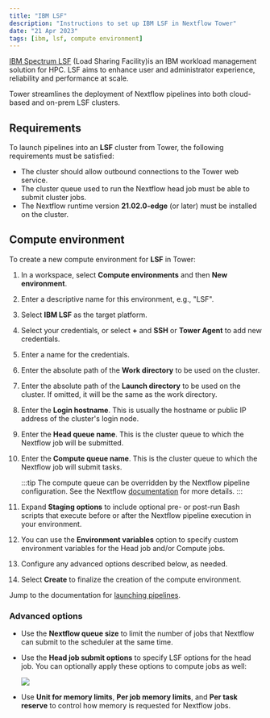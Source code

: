 ```yaml
---
title: "IBM LSF"
description: "Instructions to set up IBM LSF in Nextflow Tower"
date: "21 Apr 2023"
tags: [ibm, lsf, compute environment]
---
```


[IBM Spectrum LSF](https://www.ibm.com/products/hpc-workload-management/details) (Load Sharing Facility)is an IBM workload management solution for HPC. LSF aims to enhance user and administrator experience, reliability and performance at scale.

Tower streamlines the deployment of Nextflow pipelines into both cloud-based and on-prem LSF clusters.

## Requirements

To launch pipelines into an **LSF** cluster from Tower, the following requirements must be satisfied:

- The cluster should allow outbound connections to the Tower web service.
- The cluster queue used to run the Nextflow head job must be able to submit cluster jobs.
- The Nextflow runtime version **21.02.0-edge** (or later) must be installed on the cluster.

## Compute environment

To create a new compute environment for **LSF** in Tower:

1.  In a workspace, select **Compute environments** and then **New environment**.

2.  Enter a descriptive name for this environment, e.g., "LSF".

3.  Select **IBM LSF** as the target platform.

4.  Select your credentials, or select **+** and **SSH** or **Tower Agent** to add new credentials.

5.  Enter a name for the credentials.

6.  Enter the absolute path of the **Work directory** to be used on the cluster.

7.  Enter the absolute path of the **Launch directory** to be used on the cluster. If omitted, it will be the same as the work directory.

8.  Enter the **Login hostname**. This is usually the hostname or public IP address of the cluster's login node.

9.  Enter the **Head queue name**. This is the cluster queue to which the Nextflow job will be submitted.

10. Enter the **Compute queue name**. This is the cluster queue to which the Nextflow job will submit tasks.

    :::tip
    The compute queue can be overridden by the Nextflow pipeline configuration. See the Nextflow [documentation](https://www.nextflow.io/docs/latest/process.html#queue) for more details.
    :::

11. Expand **Staging options** to include optional pre- or post-run Bash scripts that execute before or after the Nextflow pipeline execution in your environment.

12. You can use the **Environment variables** option to specify custom environment variables for the Head job and/or Compute jobs.

13. Configure any advanced options described below, as needed.

14. Select **Create** to finalize the creation of the compute environment.

Jump to the documentation for [launching pipelines](../launch/launchpad.mdx).

### Advanced options

- Use the **Nextflow queue size** to limit the number of jobs that Nextflow can submit to the scheduler at the same time.

- Use the **Head job submit options** to specify LSF options for the head job. You can optionally apply these options to compute jobs as well:

  ![](./_images/head_job_propagation.png)

- Use **Unit for memory limits**, **Per job memory limits**, and **Per task reserve** to control how memory is requested for Nextflow jobs.
